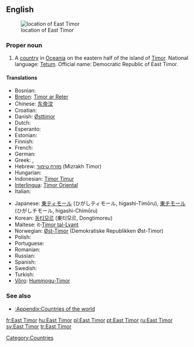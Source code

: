 {{wikipedia}}
==English==
[[Image:LocationEastTimor.svg|thumb|location of East Timor]]

===Proper noun===
{{en-proper noun|sg=[[East]] [[Timor]]}}

# A [[country]] in [[Oceania]] on the eastern half of the island of [[Timor]]. National language: [[Tetum]]. Official name: Democratic Republic of East Timor.

====Translations====
{{trans-top|Country in Oceania}}
*Bosnian: {{t-|bs|Istočni Timor|m}}
*[[Breton]]: [[Timor ar Reter]]
*Chinese: [[东帝汶]]
*Croatian: {{t-|hr|Istočni Timor|m}}
*Danish: [[Østtimor]]
* Dutch: {{t|nl|Oost-Timor}}
* Esperanto: {{t|eo|Orienta Timoro|xs=Esperanto}}
* Estonian: {{t-|et|Ida-Timor}}
* Finnish: {{t+|fi|Itä-Timor}}
* French: {{t|fr|Timor Oriental}}
* German: {{t-|de|Osttimor}}
* Greek: {{t|el|Ανατολικό Τιμόρ|tr=Anatolikó Timór|sc=Grek}}, {{t|el|Ανατολικό Τίμορ|tr=Anatolikó Tímor|sc=Grek}}
*Hebrew: [[מזרח טימור]] (Mizrakh Timor)
* Hungarian: {{t|hu|Kelet-Timor}}
*Indonesian: [[Timor Timur]]
*[[Interlingua]]: [[Timor Oriental]]
* Italian: {{t|it|Timor Est}}
{{trans-mid}}
*Japanese: [[東ティモール]] (ひがしティモール, higashi-Timōru), [[東チモール]] (ひがしチモール, higashi-Chimōru)
*Korean: [[동티모르]] (東티모르, Dongtimoreu)
*Maltese: it-[[Timor tal-Lvant]]
*Norwegian: [[Øst-Timor]] (Demokratiske Republikken Øst-Timor)
* Polish: {{t|pl|Timor Wschodni|m}}
* Portuguese: {{t|pt|Timor Leste}}
* Romanian: {{t|ro|Timorul de Est|n}}
* Russian: {{t|ru|Восточный Тимор|m|tr=Vostóčnyj Timór|sc=Cyrl}}
* Spanish: {{t|es|Timor Oriental}}
* Swedish: {{t+|sv|Östtimor}}
* Turkish: {{t|tr|Doğu Timor}}
*[[Võro]]: [[Hummogu-Timor]]
{{trans-bottom}}

===See also===
*[[:Appendix:Countries of the world]]

[[Category:Countries]]

[[fr:East Timor]]
[[hu:East Timor]]
[[pl:East Timor]]
[[pt:East Timor]]
[[ru:East Timor]]
[[sv:East Timor]]
[[tr:East Timor]]